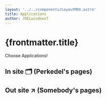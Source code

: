 ```yaml
---
layout: '../../components/LayoutMDX.astro'
title: Applications
author: JOELwindows7
---
```


# {frontmatter.title}
Choose Applications!
## In site 🗂️ (Perkedel's pages)
<AppListOwn/>

## Out site ↗️ (Somebody's pages)
<IPFSFail/>
<AppListSomeone/>
